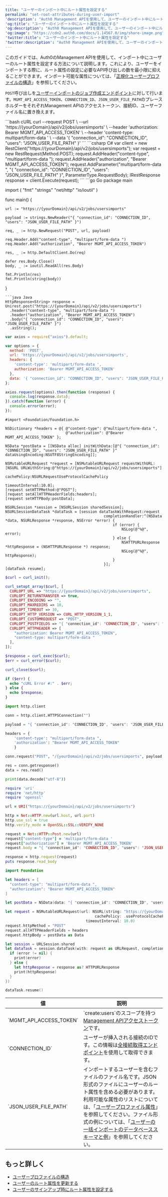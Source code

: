 ```yaml
---
title: "ユーザーのインポート中にルート属性を設定する"
permalink: "set-root-attributes-during-user-import"
'description': "Auth0 Management APIを使用して、ユーザーのインポート中にルート属性を設定する方法について説明します。"
'og:title': "ユーザーのインポート中にルート属性を設定する"
'og:description': "Auth0 Management APIを使用して、ユーザーのインポート中にルート属性を設定する方法について説明します。"
'og:image': "https://cdn2.auth0.com/docs/1.14567.0/img/share-image.png"
'twitter:title': "ユーザーのインポート中にルート属性を設定する"
'twitter:description': "Auth0 Management APIを使用して、ユーザーのインポート中にルート属性を設定する方法について説明します。"
---
```



このガイドでは、Auth0の<Tooltip data-tooltip-id="react-containers-DefinitionTooltip-0" href="/docs/ja-jp/glossary?term=management-api" tip="Management API: 顧客が管理タスクを実行できるようにするための製品。" cta="用語集の表示">Management API</Tooltip>を使用して、インポート中にユーザーのルート属性を設定する方法について説明します。これにより、ユーザーをインポートする際に、ルート属性の設定に必要なAPI呼び出しの数を最小限に抑えることができます。インポート可能な属性については、「[正規化ユーザープロファイルの構造](/docs/ja-jp/manage-users/user-accounts/user-profiles/user-profile-structure)」を参照してください。

`POST`呼び出しを[ユーザーインポートのジョブ作成エンドポイント](/docs/ja-jp/api/management/v2#!/Jobs/post_users_imports)に対して行います。`MGMT_API_ACCESS_TOKEN`、`CONNECTION_ID`、`JSON_USER_FILE_PATH`のプレースホルダーをそれぞれManagement APIのアクセストークン、接続ID、ユーザーファイル名に置き換えます。

<AuthCodeGroup>
```bash cURL
curl --request POST \
  --url 'https://{yourDomain}/api/v2/jobs/usersimports' \
  --header 'authorization: Bearer MGMT_API_ACCESS_TOKEN' \
  --header 'content-type: multipart/form-data ' \
  --data '{ "connection_id": "CONNECTION_ID", "users": "JSON_USER_FILE_PATH" }'
```
```csharp C#
var client = new RestClient("https://{yourDomain}/api/v2/jobs/usersimports");
var request = new RestRequest(Method.POST);
request.AddHeader("content-type", "multipart/form-data ");
request.AddHeader("authorization", "Bearer MGMT_API_ACCESS_TOKEN");
request.AddParameter("multipart/form-data ", "{ "connection_id": "CONNECTION_ID", "users": "JSON_USER_FILE_PATH" }", ParameterType.RequestBody);
IRestResponse response = client.Execute(request);
```
```go Go
package main

import (
	"fmt"
	"strings"
	"net/http"
	"io/ioutil"
)

func main() {

	url := "https://{yourDomain}/api/v2/jobs/usersimports"

	payload := strings.NewReader("{ "connection_id": "CONNECTION_ID", "users": "JSON_USER_FILE_PATH" }")

	req, _ := http.NewRequest("POST", url, payload)

	req.Header.Add("content-type", "multipart/form-data ")
	req.Header.Add("authorization", "Bearer MGMT_API_ACCESS_TOKEN")

	res, _ := http.DefaultClient.Do(req)

	defer res.Body.Close()
	body, _ := ioutil.ReadAll(res.Body)

	fmt.Println(res)
	fmt.Println(string(body))

}
```
```java Java
HttpResponse<String> response = Unirest.post("https://{yourDomain}/api/v2/jobs/usersimports")
  .header("content-type", "multipart/form-data ")
  .header("authorization", "Bearer MGMT_API_ACCESS_TOKEN")
  .body("{ "connection_id": "CONNECTION_ID", "users": "JSON_USER_FILE_PATH" }")
  .asString();
```
```javascript Node.JS
var axios = require("axios").default;

var options = {
  method: 'POST',
  url: 'https://{yourDomain}/api/v2/jobs/usersimports',
  headers: {
    'content-type': 'multipart/form-data ',
    authorization: 'Bearer MGMT_API_ACCESS_TOKEN'
  },
  data: '{ "connection_id": "CONNECTION_ID", "users": "JSON_USER_FILE_PATH" }'
};

axios.request(options).then(function (response) {
  console.log(response.data);
}).catch(function (error) {
  console.error(error);
});
```
```obj-c Obj-C
#import <Foundation/Foundation.h>

NSDictionary *headers = @{ @"content-type": @"multipart/form-data ",
                           @"authorization": @"Bearer MGMT_API_ACCESS_TOKEN" };

NSData *postData = [[NSData alloc] initWithData:[@"{ "connection_id": "CONNECTION_ID", "users": "JSON_USER_FILE_PATH" }" dataUsingEncoding:NSUTF8StringEncoding]];

NSMutableURLRequest *request = [NSMutableURLRequest requestWithURL:[NSURL URLWithString:@"https://{yourDomain}/api/v2/jobs/usersimports"]
                                                       cachePolicy:NSURLRequestUseProtocolCachePolicy
                                                   timeoutInterval:10.0];
[request setHTTPMethod:@"POST"];
[request setAllHTTPHeaderFields:headers];
[request setHTTPBody:postData];

NSURLSession *session = [NSURLSession sharedSession];
NSURLSessionDataTask *dataTask = [session dataTaskWithRequest:request
                                            completionHandler:^(NSData *data, NSURLResponse *response, NSError *error) {
                                                if (error) {
                                                    NSLog(@"%@", error);
                                                } else {
                                                    NSHTTPURLResponse *httpResponse = (NSHTTPURLResponse *) response;
                                                    NSLog(@"%@", httpResponse);
                                                }
                                            }];
[dataTask resume];
```
```php PHP
$curl = curl_init();

curl_setopt_array($curl, [
  CURLOPT_URL => "https://{yourDomain}/api/v2/jobs/usersimports",
  CURLOPT_RETURNTRANSFER => true,
  CURLOPT_ENCODING => "",
  CURLOPT_MAXREDIRS => 10,
  CURLOPT_TIMEOUT => 30,
  CURLOPT_HTTP_VERSION => CURL_HTTP_VERSION_1_1,
  CURLOPT_CUSTOMREQUEST => "POST",
  CURLOPT_POSTFIELDS => "{ "connection_id": "CONNECTION_ID", "users": "JSON_USER_FILE_PATH" }",
  CURLOPT_HTTPHEADER => [
    "authorization: Bearer MGMT_API_ACCESS_TOKEN",
    "content-type: multipart/form-data "
  ],
]);

$response = curl_exec($curl);
$err = curl_error($curl);

curl_close($curl);

if ($err) {
  echo "cURL Error #:" . $err;
} else {
  echo $response;
}
```
```python Python
import http.client

conn = http.client.HTTPSConnection("")

payload = "{ "connection_id": "CONNECTION_ID", "users": "JSON_USER_FILE_PATH" }"

headers = {
    'content-type': "multipart/form-data ",
    'authorization': "Bearer MGMT_API_ACCESS_TOKEN"
    }

conn.request("POST", "/{yourDomain}/api/v2/jobs/usersimports", payload, headers)

res = conn.getresponse()
data = res.read()

print(data.decode("utf-8"))
```
```ruby Ruby
require 'uri'
require 'net/http'
require 'openssl'

url = URI("https://{yourDomain}/api/v2/jobs/usersimports")

http = Net::HTTP.new(url.host, url.port)
http.use_ssl = true
http.verify_mode = OpenSSL::SSL::VERIFY_NONE

request = Net::HTTP::Post.new(url)
request["content-type"] = 'multipart/form-data '
request["authorization"] = 'Bearer MGMT_API_ACCESS_TOKEN'
request.body = "{ "connection_id": "CONNECTION_ID", "users": "JSON_USER_FILE_PATH" }"

response = http.request(request)
puts response.read_body
```
```swift Swift
import Foundation

let headers = [
  "content-type": "multipart/form-data ",
  "authorization": "Bearer MGMT_API_ACCESS_TOKEN"
]

let postData = NSData(data: "{ "connection_id": "CONNECTION_ID", "users": "JSON_USER_FILE_PATH" }".data(using: String.Encoding.utf8)!)

let request = NSMutableURLRequest(url: NSURL(string: "https://{yourDomain}/api/v2/jobs/usersimports")! as URL,
                                        cachePolicy: .useProtocolCachePolicy,
                                    timeoutInterval: 10.0)
request.httpMethod = "POST"
request.allHTTPHeaderFields = headers
request.httpBody = postData as Data

let session = URLSession.shared
let dataTask = session.dataTask(with: request as URLRequest, completionHandler: { (data, response, error) -> Void in
  if (error != nil) {
    print(error)
  } else {
    let httpResponse = response as? HTTPURLResponse
    print(httpResponse)
  }
})

dataTask.resume()
```
</AuthCodeGroup>

<table class="table"><thead>
<tr>
<th><strong>値</strong></th>
<th><strong>説明</strong></th>
</tr>
</thead>
<tbody>
<tr>
<td>`MGMT_API_ACCESS_TOKEN`</td>
<td>`create:users`の<Tooltip id="react-containers-DefinitionTooltip-1">スコープ</Tooltip>を持つ<a href="/docs/ja-jp/api/management/v2/tokens">Management APIアクセストークン</a>です。</td>
</tr>
<tr>
<td>`CONNECTION_ID`</td>
<td>ユーザーが挿入される接続のIDです。この情報は<a href="/docs/ja-jp/api/management/v2#!/Connections/get_connections">全接続取得エンドポイント</a>を使用して取得できます。</td>
</tr>
<tr>
<td>`JSON_USER_FILE_PATH`</td>
<td>インポートするユーザーを含むファイルのファイル名です。JSON形式のファイルにユーザーのルート属性を含める必要があります。利用可能な属性のリストについては、「<a href="/docs/ja-jp/users/references/user-profile-structure#attributes">ユーザープロファイル属性</a>」を参照してください。ファイル形式の例については、「<a href="/docs/ja-jp/users/references/bulk-import-database-schema-examples">ユーザーの一括インポートのデータベーススキーマと例</a>」を参照してください。</td>
</tr>
</tbody>
</table>

## もっと詳しく

* [ユーザープロファイルの構造](/docs/ja-jp/manage-users/user-accounts/user-profiles/user-profile-structure)
* [ユーザーのルート属性を更新する](/docs/ja-jp/manage-users/user-accounts/user-profiles/root-attributes/update-root-attributes-for-users)
* [ユーザーのサインアップ時にルート属性を設定する](/docs/ja-jp/manage-users/user-accounts/user-profiles/root-attributes/set-root-attributes-during-user-sign-up)